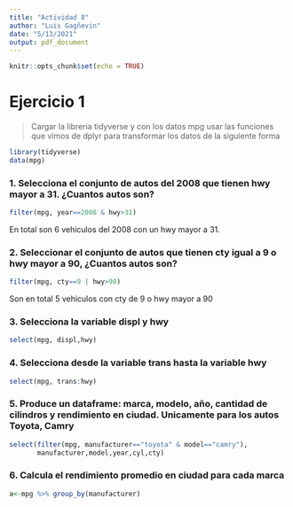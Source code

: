 ```yaml
---
title: "Actividad 8"
author: "Luis Gagñevin"
date: "5/13/2021"
output: pdf_document
---
```


```r
knitr::opts_chunk$set(echo = TRUE)
```

# Ejercicio 1

> Cargar la libreria tidyverse y con los datos mpg usar las funciones que vimos de dplyr para transformar los datos de la siguiente forma

```r
library(tidyverse)
data(mpg)
```


### 1. Selecciona el conjunto de autos del 2008 que tienen hwy mayor a 31. ¿Cuantos autos son?

```r
filter(mpg, year==2008 & hwy>31)
```

En total son 6 vehiculos del 2008 con un hwy mayor a 31.

### 2. Seleccionar el conjunto de autos que tienen cty igual a 9 o hwy mayor a 90, ¿Cuantos autos son?

```r
filter(mpg, cty==9 | hwy>90)
```
Son en total 5 vehiculos con cty de 9 o hwy mayor a 90

### 3. Selecciona la variable displ y hwy

```r
select(mpg, displ,hwy)
```

### 4. Selecciona desde la variable trans hasta la variable hwy

```r
select(mpg, trans:hwy)
```



### 5. Produce un dataframe: marca, modelo, año, cantidad de cilindros y rendimiento en ciudad. Unicamente para los autos Toyota, Camry

```r
select(filter(mpg, manufacturer=="toyota" & model=="camry"), 
       manufacturer,model,year,cyl,cty)
```


### 6. Calcula el rendimiento promedio en ciudad para cada marca


```r
a<-mpg %>% group_by(manufacturer)
```


